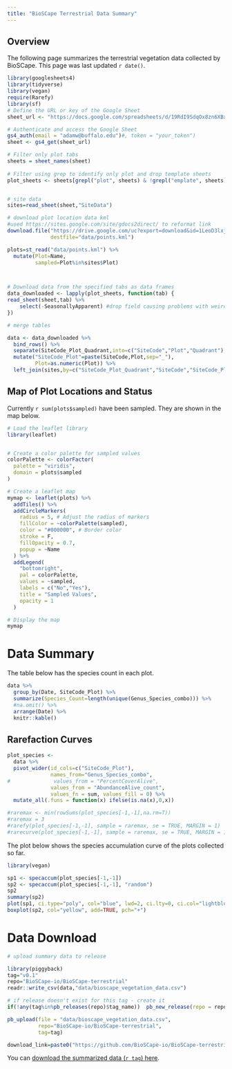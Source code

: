 ```yaml
---
title: "BioSCape Terrestrial Data Summary"
---
```


## Overview

The following page summarizes the terrestrial vegetation data collected by BioSCape. This page was last updated `r date()`.

```r

library(googlesheets4)
library(tidyverse)
library(vegan)
require(Rarefy)
library(sf)
# Define the URL or key of the Google Sheet
sheet_url <- "https://docs.google.com/spreadsheets/d/19RdI9SdqOx8zn6XBxywgUNgmAHJ6JatOjtTEK-VAcQE/edit#gid=266439266"

# Authenticate and access the Google Sheet
gs4_auth(email = "adamw@buffalo.edu")#, token = "your_token")
sheet <- gs4_get(sheet_url)

# Filter only plot tabs
sheets = sheet_names(sheet)
  
# Filter using grep to identify only plot and drop template sheets
plot_sheets <- sheets[grepl("plot", sheets) & !grepl("emplate", sheets)]


# site data
sites=read_sheet(sheet,"SiteData")

# download plot location data kml
#used https://sites.google.com/site/gdocs2direct/ to reformat link
download.file("https://drive.google.com/uc?export=download&id=1LeoD3lxjJ_v9fl4CckYBxSzvXGnyhGyy",
              destfile="data/points.kml")

plots=st_read("data/points.kml") %>% 
  mutate(Plot=Name,
         sampled=Plot%in%sites$Plot)



# Download data from the specified tabs as data frames
data_downloaded <- lapply(plot_sheets, function(tab) {
read_sheet(sheet,tab) %>% 
    select(-SeasonallyApparent) #drop field causing problems with weird entry in Rondevlei_147
})
```



```r
# merge tables

data <- data_downloaded %>% 
  bind_rows() %>% 
  separate(SiteCode_Plot_Quadrant,into=c("SiteCode","Plot","Quadrant"),sep="_",remove = F) %>% 
  mutate("SiteCode_Plot"=paste(SiteCode,Plot,sep="_"),
         Plot=as.numeric(Plot)) %>% 
  left_join(sites,by=c("SiteCode_Plot_Quadrant","SiteCode","SiteCode_Plot","Plot","Quadrant") ) 

```


## Map of Plot Locations and Status

Currently `r sum(plots$sampled)` have been sampled. They are shown in the map below.

```r
# Load the leaflet library
library(leaflet)


# Create a color palette for sampled values
colorPalette <- colorFactor(
  palette = "viridis",
  domain = plots$sampled
)

# Create a leaflet map
mymap <- leaflet(plots) %>%
  addTiles() %>%
  addCircleMarkers(
    radius = 5, # Adjust the radius of markers
    fillColor = ~colorPalette(sampled),
    color = "#000000", # Border color
    stroke = F,
    fillOpacity = 0.7,
    popup = ~Name
  ) %>%
  addLegend(
    "bottomright",
    pal = colorPalette,
    values = ~sampled,
    labels = c("No","Yes"),
    title = "Sampled Values",
    opacity = 1
  ) 

# Display the map
mymap

```


# Data Summary 

The table below has the species count in each plot.

```r
data %>% 
  group_by(Date, SiteCode_Plot) %>% 
  summarize(Species_Count=length(unique(Genus_Species_combo))) %>% 
  #na.omit() %>% 
  arrange(Date) %>% 
  knitr::kable()
```

## Rarefaction Curves

```r
plot_species <- 
  data %>% 
  pivot_wider(id_cols=c("SiteCode_Plot"),
              names_from="Genus_Species_combo",
#              values_from = "PercentCoverAlive",
              values_from = "AbundanceAlive_count",
              values_fn = sum, values_fill = 0) %>% 
  mutate_all(.funs = function(x) ifelse(is.na(x),0,x))

#raremax <- min(rowSums(plot_species[-1,-1],na.rm=T))
#raremax = 3
#rarefy(plot_species[-1,-1], sample = raremax, se = TRUE, MARGIN = 1)
#rarecurve(plot_species[-1,-1], sample = raremax, se = TRUE, MARGIN = 1)

```

The plot below shows the species accumulation curve of the plots collected so far.

```r
library(vegan)

sp1 <- specaccum(plot_species[-1,-1])
sp2 <- specaccum(plot_species[-1,-1], "random")
sp2
summary(sp2)
plot(sp1, ci.type="poly", col="blue", lwd=2, ci.lty=0, ci.col="lightblue",ylab="Species Richness")
boxplot(sp2, col="yellow", add=TRUE, pch="+")
```


# Data Download

```r

# upload summary data to release

library(piggyback)
tag="v0.1"
repo="BioSCape-io/BioSCape-terrestrial"
readr::write_csv(data,"data/bioscape_vegetation_data.csv")

# if release doesn't exist for this tag - create it
if(!any(tag%in%pb_releases(repo)$tag_name))  pb_new_release(repo = repo,tag=tag)

pb_upload(file = "data/bioscape_vegetation_data.csv",
          repo="BioSCape-io/BioSCape-terrestrial",
          tag=tag)

download_link=paste0("https://github.com/BioSCape-io/BioSCape-terrestrial/releases/download/",tag,"/bioscape_vegetation_data.csv")
```

You can [download the summarized data (`r tag`) here](`r download_link`).
